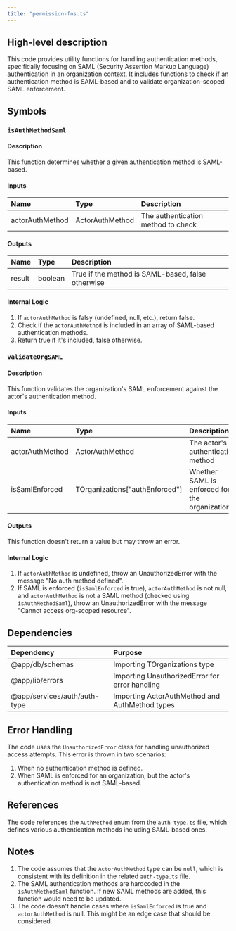 ```yaml
---
title: "permission-fns.ts"
---
```


## High-level description
This code provides utility functions for handling authentication methods, specifically focusing on SAML (Security Assertion Markup Language) authentication in an organization context. It includes functions to check if an authentication method is SAML-based and to validate organization-scoped SAML enforcement.

## Symbols

### `isAuthMethodSaml`
#### Description
This function determines whether a given authentication method is SAML-based.

#### Inputs
| Name | Type | Description |
|:-----|:-----|:------------|
| actorAuthMethod | ActorAuthMethod | The authentication method to check |

#### Outputs
| Name | Type | Description |
|:-----|:-----|:------------|
| result | boolean | True if the method is SAML-based, false otherwise |

#### Internal Logic
1. If `actorAuthMethod` is falsy (undefined, null, etc.), return false.
2. Check if the `actorAuthMethod` is included in an array of SAML-based authentication methods.
3. Return true if it's included, false otherwise.

### `validateOrgSAML`
#### Description
This function validates the organization's SAML enforcement against the actor's authentication method.

#### Inputs
| Name | Type | Description |
|:-----|:-----|:------------|
| actorAuthMethod | ActorAuthMethod | The actor's authentication method |
| isSamlEnforced | TOrganizations["authEnforced"] | Whether SAML is enforced for the organization |

#### Outputs
This function doesn't return a value but may throw an error.

#### Internal Logic
1. If `actorAuthMethod` is undefined, throw an UnauthorizedError with the message "No auth method defined".
2. If SAML is enforced (`isSamlEnforced` is true), `actorAuthMethod` is not null, and `actorAuthMethod` is not a SAML method (checked using `isAuthMethodSaml`), throw an UnauthorizedError with the message "Cannot access org-scoped resource".

## Dependencies
| Dependency | Purpose |
|:-----------|:--------|
| @app/db/schemas | Importing TOrganizations type |
| @app/lib/errors | Importing UnauthorizedError for error handling |
| @app/services/auth/auth-type | Importing ActorAuthMethod and AuthMethod types |

## Error Handling
The code uses the `UnauthorizedError` class for handling unauthorized access attempts. This error is thrown in two scenarios:
1. When no authentication method is defined.
2. When SAML is enforced for an organization, but the actor's authentication method is not SAML-based.

## References
The code references the `AuthMethod` enum from the `auth-type.ts` file, which defines various authentication methods including SAML-based ones.

## Notes
1. The code assumes that the `ActorAuthMethod` type can be `null`, which is consistent with its definition in the related `auth-type.ts` file.
2. The SAML authentication methods are hardcoded in the `isAuthMethodSaml` function. If new SAML methods are added, this function would need to be updated.
3. The code doesn't handle cases where `isSamlEnforced` is true and `actorAuthMethod` is null. This might be an edge case that should be considered.